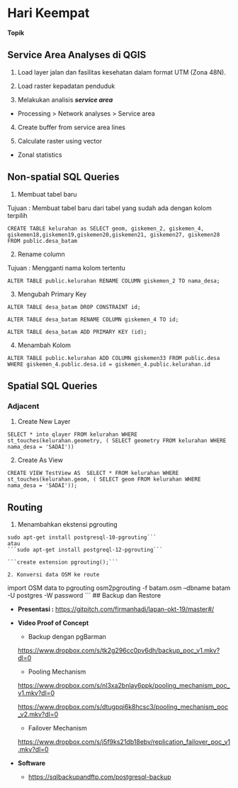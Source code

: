 # Hari Keempat

**Topik**

## Service Area Analyses di QGIS

1. Load layer jalan dan fasilitas kesehatan dalam format UTM (Zona 48N).

2. Load raster kepadatan penduduk

3. Melakukan analisis ***service area***

- Processing > Network analyses > Service area

4. Create buffer from service area lines

5. Calculate raster using vector

- Zonal statistics


## Non-spatial SQL Queries 

1. Membuat tabel baru 

Tujuan : Membuat tabel baru dari tabel yang sudah ada dengan kolom terpilih

```
CREATE TABLE kelurahan as SELECT geom, giskemen_2, giskemen_4, giskemen18,giskemen19,giskemen20,giskemen21, giskemen27, giskemen28 FROM public.desa_batam
```

2. Rename column

Tujuan : Mengganti nama kolom tertentu

```
ALTER TABLE public.kelurahan RENAME COLUMN giskemen_2 TO nama_desa;
```

3. Mengubah Primary Key

```
ALTER TABLE desa_batam DROP CONSTRAINT id;
```

```
ALTER TABLE desa_batam RENAME COLUMN giskemen_4 TO id;
```

```
ALTER TABLE desa_batam ADD PRIMARY KEY (id);
```

4. Menambah Kolom

```
ALTER TABLE public.kelurahan ADD COLUMN giskemen33 FROM public.desa WHERE giskemen_4.public.desa.id = giskemen_4.public.kelurahan.id
```


## Spatial SQL Queries

### Adjacent

1. Create New Layer

```
SELECT * into qlayer FROM kelurahan WHERE st_touches(kelurahan.geometry, ( SELECT geometry FROM kelurahan WHERE nama_desa = 'SADAI'))
```

2. Create As View

```CREATE VIEW TestView AS  SELECT * FROM kelurahan WHERE st_touches(kelurahan.geom, ( SELECT geom FROM kelurahan WHERE nama_desa = 'SADAI'));```


## Routing 

1. Menambahkan ekstensi pgrouting 

```
sudo apt-get install postgresql-10-pgrouting```
atau 
```sudo apt-get install postgreql-12-pgrouting```

```create extension pgrouting();```

2. Konversi data OSM ke route

```
import OSM data to pgrouting
osm2pgrouting -f batam.osm --dbname batam -U postgres -W password
```
## Backup dan Restore

- **Presentasi :** 
[https://gitpitch.com/firmanhadi/lapan-okt-19/master#/](https://gitpitch.com/firmanhadi/lapan-okt-19/master/)

- **Video Proof of Concept**

  - Backup dengan pgBarman
  
  [https://www.dropbox.com/s/tk2g296cc0pv6dh/backup_poc_v1.mkv?dl=0](https://www.dropbox.com/s/tk2g296cc0pv6dh/backup_poc_v1.mkv?dl=0)
  
  - Pooling Mechanism
  
  [https://www.dropbox.com/s/nl3xa2bnlay6ppk/pooling_mechanism_poc_v1.mkv?dl=0](https://www.dropbox.com/s/nl3xa2bnlay6ppk/pooling_mechanism_poc_v1.mkv?dl=0)
  
  [https://www.dropbox.com/s/dtugpqi6k8hcsc3/pooling_mechanism_poc_v2.mkv?dl=0](https://www.dropbox.com/s/dtugpqi6k8hcsc3/pooling_mechanism_poc_v2.mkv?dl=0)

  - Failover Mechanism
  
  [https://www.dropbox.com/s/j5f9ks21db18ebv/replication_failover_poc_v1.mkv?dl=0](https://www.dropbox.com/s/j5f9ks21db18ebv/replication_failover_poc_v1.mkv?dl=0)
  
- **Software**

  - [https://sqlbackupandftp.com/postgresql-backup](https://sqlbackupandftp.com/postgresql-backup)
